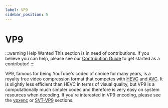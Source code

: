 ```yaml
---
label: VP9
sidebar_position: 5
---
```


# VP9

:::warning Help Wanted
This section is in need of contributions. If you believe you can help, please see our [Contribution Guide](../contribution-guide.mdx) to get started as a contributor!
:::

VP9, famous for being YouTube's codec of choice for many years, is a royalty free video compression format that competes with [HEVC](../video/HEVC.mdx) and [AVC](../video/AVC.mdx). It is slightly less efficient than HEVC in terms of visual quality, but VP9 is a computationally much simpler codec and therefore is very easy on system resources when decoding. If you're interested in VP9 encoding, please see the [vpxenc](../encoders/vpxenc.mdx) or [SVT-VP9](../encoders/SVT-VP9.mdx) sections.